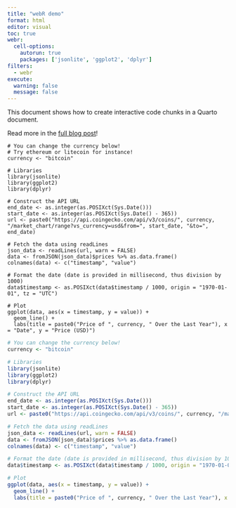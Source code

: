 ```yaml
---
title: "webR demo"
format: html
editor: visual
toc: true
webr:
  cell-options:
    autorun: true
    packages: ['jsonlite', 'ggplot2', 'dplyr']
filters:
  - webr
execute:
  warning: false
  message: false
---
```


This document shows how to create interactive code chunks in a Quarto document. 

Read more in the [full blog post](https://www.productive-r-workflow.com/r/bonus/parameterized-reports)!

```webr-r
# You can change the currency below!
# Try ethereum or litecoin for instance!
currency <- "bitcoin"

# Libraries
library(jsonlite)
library(ggplot2)
library(dplyr)

# Construct the API URL
end_date <- as.integer(as.POSIXct(Sys.Date()))
start_date <- as.integer(as.POSIXct(Sys.Date() - 365))
url <- paste0("https://api.coingecko.com/api/v3/coins/", currency, "/market_chart/range?vs_currency=usd&from=", start_date, "&to=", end_date)

# Fetch the data using readLines
json_data <- readLines(url, warn = FALSE)
data <- fromJSON(json_data)$prices %>% as.data.frame()
colnames(data) <- c("timestamp", "value")

# Format the date (date is provided in millisecond, thus division by 1000)
data$timestamp <- as.POSIXct(data$timestamp / 1000, origin = "1970-01-01", tz = "UTC")

# Plot
ggplot(data, aes(x = timestamp, y = value)) +
  geom_line() + 
  labs(title = paste0("Price of ", currency, " Over the Last Year"), x = "Date", y = "Price (USD)")
```


```r
# You can change the currency below!
currency <- "bitcoin"

# Libraries
library(jsonlite)
library(ggplot2)
library(dplyr)

# Construct the API URL
end_date <- as.integer(as.POSIXct(Sys.Date()))
start_date <- as.integer(as.POSIXct(Sys.Date() - 365))
url <- paste0("https://api.coingecko.com/api/v3/coins/", currency, "/market_chart/range?vs_currency=usd&from=", start_date, "&to=", end_date)

# Fetch the data using readLines
json_data <- readLines(url, warn = FALSE)
data <- fromJSON(json_data)$prices %>% as.data.frame()
colnames(data) <- c("timestamp", "value")

# Format the date (date is provided in millisecond, thus division by 1000)
data$timestamp <- as.POSIXct(data$timestamp / 1000, origin = "1970-01-01", tz = "UTC")

# Plot
ggplot(data, aes(x = timestamp, y = value)) +
  geom_line() + 
  labs(title = paste0("Price of ", currency, " Over the Last Year"), x = "Date", y = "Price (USD)")
```

